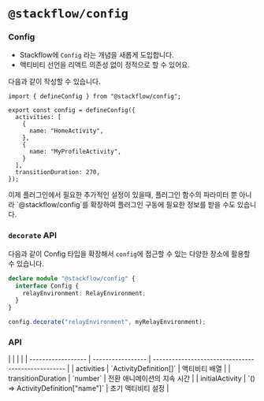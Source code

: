 
# `@stackflow/config`

### Config

- Stackflow에 `Config` 라는 개념을 새롭게 도입합니다.
- 액티비티 선언을 리액트 의존성 없이 정적으로 할 수 있어요.

다음과 같이 작성할 수 있습니다.

```tsx showLineNumbers filename="stackflow.config.ts" copy
import { defineConfig } from "@stackflow/config";

export const config = defineConfig({
  activities: [
    {
      name: "HomeActivity",
    },
    {
      name: "MyProfileActivity",
    }
  ],
  transitionDuration: 270,
});
```

<Callout emoji="💡">
  이제 플러그인에서 필요한 추가적인 설정이 있을때, 플러그인 함수의 파라미터 뿐 아니라 `@stackflow/config`를 확장하여 플러그인 구동에 필요한 정보를 받을 수도 있습니다.
</Callout>

### `decorate` API

다음과 같이 Config 타입을 확장해서 `config`에 접근할 수 있는 다양한 장소에 활용할 수 있습니다.

```typescript
declare module "@stackflow/config" {
  interface Config {
    relayEnvironment: RelayEnvironment;
  }
}

config.decorate("relayEnvironment", myRelayEnvironment);
```

### API

<APITable>
|                    |                   |                                                    |
| ------------------ | ----------------- | -------------------------------------------------- |
| activities         | `ActivityDefinition<string>[]`             | 액티비티 배열                            |
| transitionDuration | `number`          | 전환 애니메이션의 지속 시간                      |
| initialActivity    | `() => ActivityDefinition<string>["name"]` | 초기 액티비티 설정 |
</APITable>
